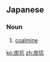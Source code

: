 ==Japanese==
{{ja-kanjitab|たん|こう|yomi=o}}

===Noun===
{{ja-noun|たんこう}}

# [[coalmine]]

[[ko:炭坑]]
[[zh:炭坑]]